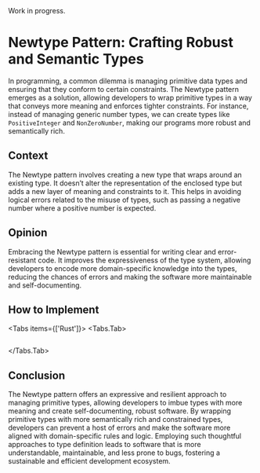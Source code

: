 
<Callout type="warning" emoji="⚠️">
  Work in progress.
</Callout>

# Newtype Pattern: Crafting Robust and Semantic Types

In programming, a common dilemma is managing primitive data types and ensuring that they conform to certain constraints. The Newtype pattern emerges as a solution, allowing developers to wrap primitive types in a way that conveys more meaning and enforces tighter constraints. For instance, instead of managing generic number types, we can create types like `PositiveInteger` and `NonZeroNumber`, making our programs more robust and semantically rich.

## Context

The Newtype pattern involves creating a new type that wraps around an existing type. It doesn’t alter the representation of the enclosed type but adds a new layer of meaning and constraints to it. This helps in avoiding logical errors related to the misuse of types, such as passing a negative number where a positive number is expected.

## Opinion

Embracing the Newtype pattern is essential for writing clear and error-resistant code. It improves the expressiveness of the type system, allowing developers to encode more domain-specific knowledge into the types, reducing the chances of errors and making the software more maintainable and self-documenting.

## How to Implement

<Tabs items={['Rust']}>
<Tabs.Tab>
```rust url=<rootDir>/domain/src/todolist_scalar.rs#L24-L37
```
</Tabs.Tab>
</Tabs>

## Conclusion

The Newtype pattern offers an expressive and resilient approach to managing primitive types, allowing developers to imbue types with more meaning and create self-documenting, robust software. By wrapping primitive types with more semantically rich and constrained types, developers can prevent a host of errors and make the software more aligned with domain-specific rules and logic. Employing such thoughtful approaches to type definition leads to software that is more understandable, maintainable, and less prone to bugs, fostering a sustainable and efficient development ecosystem.
